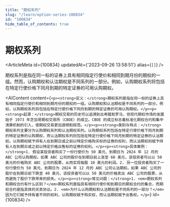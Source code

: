 ```yaml
---
title: "期权系列"
slug: "/learn/option-series-100834"
id: "100834"
hide_table_of_contents: true
---
```



# 期权系列

<ArticleMeta id={100834} updatedAt={'2023-09-26 13:58:51'} alias={`[]`} />
<div className='border-solid border-b border-t-0 my-4 border-[var(--ifm-color-gray-300)]' />

期权系列是指在同一标的证券上具有相同指定行使价和相同到期月份的期权的一组。然而，认购期权和认沽期权是不同系列的一部分。例如，认购期权系列将包括在特定行使价格下同月到期的特定证券的可用认购期权。

<AIContent content={`<p><strong>定义：</strong>期权系列是指在同一标的证券上具有相同指定行使价和相同到期月份的期权的一组。认购期权和认沽期权是不同系列的一部分。例如，认购期权系列将包括在特定行使价格下同月到期的特定证券的可用认购期权。</p><p><strong>起源：</strong>期权交易的历史可以追溯到古希腊和罗马，但现代期权市场的发展始于 1973 年芝加哥期权交易所（CBOE）的成立。CBOE 的成立标志着标准化期权合约和集中清算机制的引入，使期权交易更加透明和规范。</p><p><strong>类别与特点：</strong>期权系列主要分为认购期权系列和认沽期权系列。认购期权系列包括在特定行使价格下同月到期的特定证券的认购期权，而认沽期权系列则包括在特定行使价格下同月到期的特定证券的认沽期权。认购期权赋予持有人在到期日或之前以特定价格购买标的证券的权利，而认沽期权则赋予持有人在到期日或之前以特定价格出售标的证券的权利。</p><p><strong>具体案例：</strong>1. 假设某投资者购买了一份行使价为 50 美元、到期日为 2024 年 12 月的 ABC 公司认购期权。如果 ABC 公司的股价在到期日前上涨至 60 美元，该投资者可以以 50 美元的价格购买 ABC 公司的股票，从而实现每股 10 美元的利润。2. 另一位投资者购买了一份行使价为 50 美元、到期日为 2024 年 12 月的 ABC 公司认沽期权。如果 ABC 公司的股价在到期日前下跌至 40 美元，该投资者可以以 50 美元的价格卖出 ABC 公司的股票，从而避免了股价下跌带来的损失。</p><p><strong>常见问题：</strong>1. <em>期权系列和期权合约有什么区别？</em>期权系列是指具有相同行使价和到期日的期权合约的集合，而期权合约是指具体的买卖协议。2. <em>为什么认购期权和认沽期权是不同系列的一部分？</em>因为它们赋予持有者不同的权利，认购期权赋予购买权，而认沽期权赋予出售权。</p>`} id={100834} />
